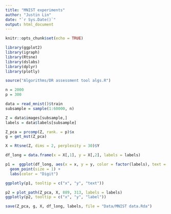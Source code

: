 ```yaml
---
title: "MNIST experiments"
author: "Justin Lin"
date: "`r Sys.Date()`"
output: html_document
---
```


```r
knitr::opts_chunk$set(echo = TRUE)

library(ggplot2)
library(igraph)
library(Rtsne)
library(dslabs)
library(dplyr)
library(plotly)

source("Algorithms/DR assessment tool algs.R")
```

```r
n = 2000
p = 300

data = read_mnist()$train
subsample = sample(1:60000, n)

Z = data$images[subsample,]
labels = data$labels[subsample]

Z_pca = prcomp(Z, rank. = p)$x
g = get_mst(Z_pca)

X = Rtsne(Z, dims = 2, perplexity = 30)$Y
```

```r
df_long = data.frame(x = X[,1], y = X[,2], labels = labels)

p1 =  ggplot(df_long, aes(x = x, y = y, color = factor(labels), text = 1:n)) +
  geom_point(size = 1) +
  labs(color = "Digit")

ggplotly(p1, tooltip = c("x", "y", "text"))
```


```r
p2 = plot_path(Z_pca, X, 889, 313, labels = labels)
ggplotly(p2, tooltip = c("x", "y", "label"))
```

```r
save(Z_pca, g, X, df_long, labels, file = "Data/MNIST data.Rda")
```

